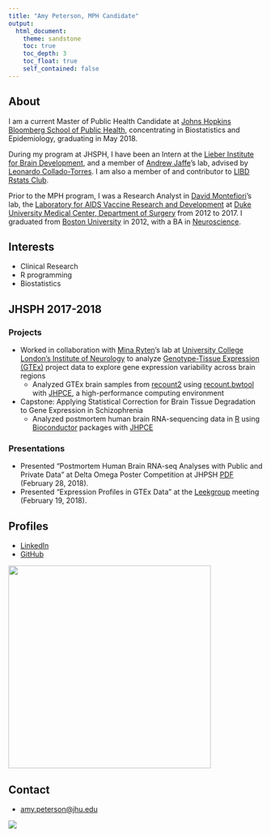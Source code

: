 ```yaml
---
title: "Amy Peterson, MPH Candidate"
output:
  html_document:
    theme: sandstone
    toc: true
    toc_depth: 3
    toc_float: true
    self_contained: false
---
```



## About

I am a current Master of Public Health Candidate at [Johns Hopkins Bloomberg School of Public Health](https://www.jhsph.edu), concentrating in Biostatistics and Epidemiology, graduating in May 2018.  

During my program at JHSPH, I have been an Intern at the [Lieber Institute for Brain Development](https://www.libd.org), and a member of [Andrew Jaffe](http://aejaffe.com)'s lab, advised by [Leonardo Collado-Torres](http://lcolladotor.github.io). I am also a member of and contributor to [LIBD Rstats Club](http://research.libd.org/rstatsclub/). 

Prior to the MPH program, I was a Research Analyst in [David Montefiori](https://dhvi.duke.edu/montefiori-david-charles)'s lab, the [Laboratory for AIDS Vaccine Research and Development](https://surgery.duke.edu/divisions/surgical-sciences/research/research-laboratories/laboratory-aids-research-and-development) at [Duke University Medical Center, Department of Surgery](https://surgery.duke.edu) from 2012 to 2017. I graduated from [Boston University](http://www.bu.edu) in 2012, with a BA in [Neuroscience](http://www.bu.edu/neuro/undergraduate/).  

## Interests

* Clinical Research
* R programming 
* Biostatistics

## JHSPH 2017-2018

### Projects

* Worked in collaboration with [Mina Ryten](http://www.ucl.ac.uk/ukpdc/research-groups/neurogenomics-group/mina-ryten)'s lab at [University College London's Institute of Neurology](https://www.ucl.ac.uk/ion/) to analyze [Genotype-Tissue Expression (GTEx)](https://www.gtexportal.org/) project data to explore gene expression variability across brain regions
    - Analyzed GTEx brain samples from [recount2](http://bioconductor.org/packages/recount) using [recount.bwtool](https://github.com/LieberInstitute/recount.bwtool) with [JHPCE](https://jhpce.jhu.edu), a high-performance computing environment
* Capstone: Applying Statistical Correction for Brain Tissue Degradation to Gene Expression in Schizophrenia 
    - Analyzed postmortem human brain RNA-sequencing data in [R](https://cran.r-project.org) using [Bioconductor](https://www.bioconductor.org) packages with [JHPCE](https://jhpce.jhu.edu)

### Presentations

* Presented "Postmortem Human Brain RNA-seq Analyses with Public and Private Data" at Delta Omega Poster Competition at JHPSH [PDF](files/Peterson Poster.pdf) (February 28, 2018).
* Presented "Expression Profiles in GTEx Data" at the [Leekgroup](http://jtleek.com/members.html) meeting (February 19, 2018).



## Profiles 

* [LinkedIn](https://www.linkedin.com/in/amy-peterson-6143ba137/)
* [GitHub](http://github.com/amy-peterson)


![](http://ghchart.rshah.org/DA2536/amy-peterson.svg){width=400px}

## Contact

* [amy.peterson@jhu.edu](mailto:amy.peterson@jhu.edu)

<a href='https://clustrmaps.com/site/1a5cd'  title='Visit tracker'><img src='http://clustrmaps.com/map_v2.png?cl=ffffff&w=a&t=n&d=hnA7HWDcygUV__H-Pg5Npl9yDzHZ983W1TmLzj1XMf8'/></a>


